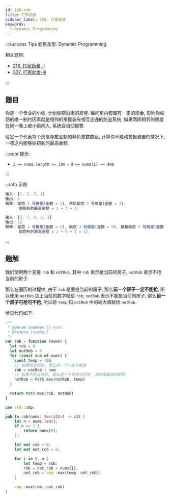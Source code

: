 ```yaml
---
id: 198-rob
title: 打家劫舍
sidebar_label: 198. 打家劫舍
keywords:
  - Dynamic Programming
---
```


:::success Tips
题目类型: Dynamic Programming

相关题目:

- [213. 打家劫舍-ii](/leetcode/medium/213-rob)
- [337. 打家劫舍-iii](/leetcode/medium/337-rob)

:::

## 题目

你是一个专业的小偷, 计划偷窃沿街的房屋. 每间房内都藏有一定的现金, 影响你偷窃的唯一制约因素就是相邻的房屋装有相互连通的防盗系统, 如果两间相邻的房屋在同一晚上被小偷闯入, 系统会自动报警.

给定一个代表每个房屋存放金额的非负整数数组, 计算你不触动警报装置的情况下, 一夜之内能够偷窃到的最高金额.

:::note 提示:

- `1 <= nums.length <= 100`
  = `0 <= nums[i] <= 400`

:::

:::info 示例

```ts
输入: [1, 2, 3, 1]
输出: 4
解释: 偷窃 1 号房屋(金额 = 1), 然后偷窃 3 号房屋(金额 = 3).
      偷窃到的最高金额 = 1 + 3 = 4.
```

```ts
输入: [2, 7, 9, 3, 1]
输出: 12
解释: 偷窃 1 号房屋(金额 = 2), 偷窃 3 号房屋(金额 = 9), 接着偷窃 5 号房屋(金额 = 1).
      偷窃到的最高金额 = 2 + 9 + 1 = 12.
```

:::

## 题解

我们使用两个变量 `rob` 和 `notRob`, 其中 `rob` 表示抢当前的房子, `notRob` 表示不抢当前的房子.

那么在遍历的过程中, 由于 `rob` 是要抢当前的房子, 那么**前一个房子一定不能抢**, 所以使用 `notRob` 加上当前的数字赋给 `rob`; `notRob` 表示不能抢当前的房子, 那么**前一个房子可抢可不抢**, 所以将 `temp` 和 `notRob` 中的较大值赋给 `notRob`.

参见代码如下.


<Tabs>
  <TabItem value="JavaScript" label="JavaScript" default>

```ts
/**
 * @param {number[]} nums
 * @return {number}
 */
var rob = function (nums) {
  let rob = 0
  let notRob = 0
  for (const num of nums) {
    const temp = rob
    // 如果抢当前的, 那么前一个一定不能抢
    rob = notRob + num
    // 如果不抢当前的, 那么前一个可抢可不抢, 选价值最高的即可
    notRob = Math.max(notRob, temp)
  }

  return Math.max(rob, notRob)
}
```

</TabItem>
<TabItem value="Rust" label="Rust">

```rust
use std::cmp;

pub fn rob(nums: Vec<i32>) -> i32 {
    let n = nums.len();
    if n == 1 {
        return nums[0];
    };

    let mut rob = 0;
    let mut not_rob = 0;

    for i in 0..n {
        let temp = rob;
        rob = not_rob + nums[i];
        not_rob = cmp::max(temp, not_rob);
    }

    cmp::max(rob, not_rob)
}
```

</TabItem>
</Tabs>
